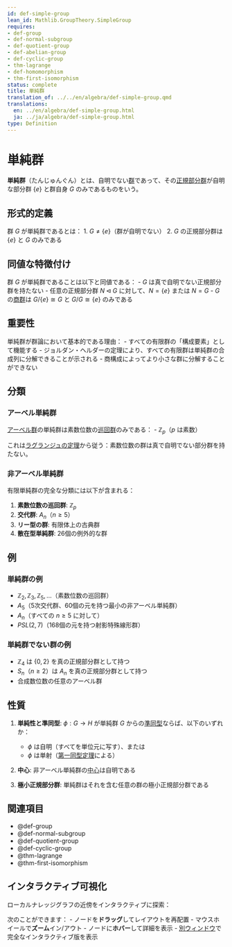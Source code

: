 ```yaml
---
id: def-simple-group
lean_id: Mathlib.GroupTheory.SimpleGroup
requires:
- def-group
- def-normal-subgroup
- def-quotient-group
- def-abelian-group
- def-cyclic-group
- thm-lagrange
- def-homomorphism
- thm-first-isomorphism
status: complete
title: 単純群
translation_of: ../../en/algebra/def-simple-group.qmd
translations:
  en: ../en/algebra/def-simple-group.html
  ja: ../ja/algebra/def-simple-group.html
type: Definition
---
```


# 単純群 {#def-simple-group}

**単純群**（たんじゅんぐん）とは、自明でない[群](def-group.qmd)であって、その[正規部分群](def-normal-subgroup.qmd)が自明な部分群 $\{e\}$ と群自身 $G$ のみであるものをいう。

## 形式的定義

群 $G$ が単純群であるとは：
1. $G \neq \{e\}$（群が自明でない）
2. $G$ の正規部分群は $\{e\}$ と $G$ のみである

## 同値な特徴付け

群 $G$ が単純群であることは以下と同値である：
- $G$ は真で自明でない正規部分群を持たない
- 任意の正規部分群 $N \triangleleft G$ に対して、$N = \{e\}$ または $N = G$
- $G$ の[商群](def-quotient-group.qmd)は $G/\{e\} \cong G$ と $G/G \cong \{e\}$ のみである

## 重要性

単純群が群論において基本的である理由：
- すべての有限群の「構成要素」として機能する
- ジョルダン・ヘルダーの定理により、すべての有限群は単純群の合成列に分解できることが示される
- 商構成によってより小さな群に分解することができない

## 分類

### アーベル単純群
[アーベル群](def-abelian-group.qmd)の単純群は素数位数の[巡回群](def-cyclic-group.qmd)のみである：
- $\mathbb{Z}_p$（$p$ は素数）

これは[ラグランジュの定理](thm-lagrange.qmd)から従う：素数位数の群は真で自明でない部分群を持たない。

### 非アーベル単純群
有限単純群の完全な分類には以下が含まれる：

1. **素数位数の巡回群**: $\mathbb{Z}_p$
2. **交代群**: $A_n$（$n \geq 5$）
3. **リー型の群**: 有限体上の古典群
4. **散在型単純群**: 26個の例外的な群

## 例

### 単純群の例
- $\mathbb{Z}_2, \mathbb{Z}_3, \mathbb{Z}_5, \ldots$（素数位数の巡回群）
- $A_5$（5次交代群、60個の元を持つ最小の非アーベル単純群）
- $A_n$（すべての $n \geq 5$ に対して）
- $PSL(2, 7)$（168個の元を持つ射影特殊線形群）

### 単純群でない群の例
- $\mathbb{Z}_4$ は $\{0, 2\}$ を真の正規部分群として持つ
- $S_n$（$n \geq 2$）は $A_n$ を真の正規部分群として持つ
- 合成数位数の任意のアーベル群

## 性質

1. **単純性と準同型**: $\phi: G \to H$ が単純群 $G$ からの[準同型](def-homomorphism.qmd)ならば、以下のいずれか：
   - $\phi$ は自明（すべてを単位元に写す）、または
   - $\phi$ は単射（[第一同型定理](thm-first-isomorphism.qmd)による）

2. **中心**: 非アーベル単純群の[中心](def-center-of-group.qmd)は自明である

3. **極小正規部分群**: 単純群はそれを含む任意の群の極小正規部分群である

## 関連項目

- @def-group
- @def-normal-subgroup
- @def-quotient-group
- @def-cyclic-group
- @thm-lagrange
- @thm-first-isomorphism

## インタラクティブ可視化

ローカルナレッジグラフの近傍をインタラクティブに探索：

::: {.graph-viz data-id="def-simple-group" data-width="700" data-height="500"}
:::

次のことができます：
- ノードを**ドラッグ**してレイアウトを再配置
- マウスホイールで**ズーム**イン/アウト
- ノードに**ホバー**して詳細を表示
- [別ウィンドウ](../../output/interactive/ja/def-simple-group.html){target="_blank"}で完全なインタラクティブ版を表示
